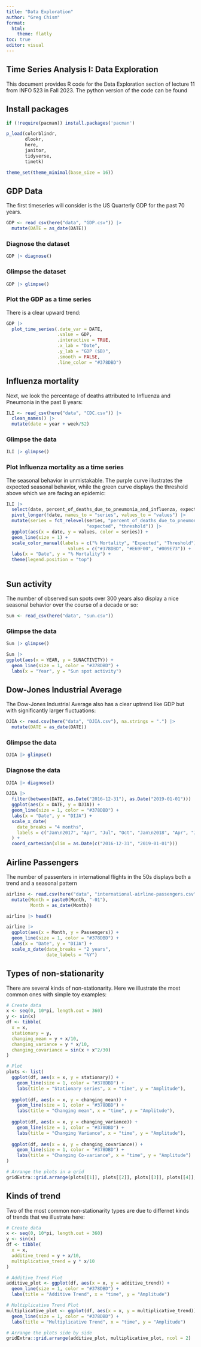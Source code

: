 ```yaml
---
title: "Data Exploration"
author: "Greg Chism"
format: 
  html:
    theme: flatly
toc: true
editor: visual
---
```


## Time Series Analysis I: Data Exploration

This document provides R code for the Data Exploration section of lecture 11 from INFO 523 in Fall 2023. The python version of the code can be found

## Install packages

```r
if (!require(pacman)) install.packages('pacman')

p_load(colorblindr,
       dlookr,
       here,
       janitor,
       tidyverse,
       timetk)

theme_set(theme_minimal(base_size = 16))
```

## GDP Data

The first timeseries will consider is the US Quarterly GDP for the past 70 years.

```r
GDP <- read_csv(here("data", "GDP.csv")) |>
  mutate(DATE = as_date(DATE))
```

### Diagnose the dataset

```r
GDP |> diagnose()
```

### Glimpse the dataset

```r
GDP |> glimpse()
```

### Plot the GDP as a time series

There is a clear upward trend:

```r
GDP |>
  plot_time_series(.date_var = DATE,
                   .value = GDP,
                   .interactive = TRUE,
                   .x_lab = "Date",
                   .y_lab = "GDP ($B)",
                   .smooth = FALSE,
                   .line_color = "#378DBD")
```

## Influenza mortality

Next, we look the percentage of deaths attributed to Influenza and Pneumonia in the past 8 years:

```r
ILI <- read_csv(here("data", "CDC.csv")) |>
  clean_names() |>
  mutate(date = year + week/52)

```

### Glimpse the data

```r
ILI |> glimpse()
```

### Plot Influenza mortality as a time series

The seasonal behavior in unmistakable. The purple curve illustrates the expected seasonal behavior, while the green curve displays the threshold above which we are facing an epidemic:

```r
ILI |>
  select(date, percent_of_deaths_due_to_pneumonia_and_influenza, expected, threshold) |>
  pivot_longer(!date, names_to = "series", values_to = "values") |>
  mutate(series = fct_relevel(series, "percent_of_deaths_due_to_pneumonia_and_influenza",
                              "expected", "threshold")) |>
  ggplot(aes(x = date, y = values, color = series)) +
  geom_line(size = 1) + 
  scale_color_manual(labels = c("% Mortality", "Expected", "Threshold"),
                       values = c("#378DBD", "#E69F00", "#009E73")) +
  labs(x = "Date", y = "% Mortality") +
  theme(legend.position = "top")
  

```

## Sun activity

The number of observed sun spots over 300 years also display a nice seasonal behavior over the course of a decade or so:

```r
Sun <- read_csv(here("data", "sun.csv")) 
```

### Glimpse the data

```r
Sun |> glimpse()
```

```r
Sun |>
ggplot(aes(x = YEAR, y = SUNACTIVITY)) +
  geom_line(size = 1, color = "#378DBD") +
  labs(x = "Year", y = "Sun spot activity") 
```

## Dow-Jones Industrial Average

The Dow-Jones Industrial Average also has a clear uptrend like GDP but with significantly larger fluctuations:

```r
DJIA <- read.csv(here("data", "DJIA.csv"), na.strings = ".") |>
  mutate(DATE = as_date(DATE))
```

### Glimpse the data

```r
DJIA |> glimpse()
```

### Diagnose the data

```r
DJIA |> diagnose()
```

```r
DJIA |>
  filter(between(DATE, as.Date("2016-12-31"), as.Date("2019-01-01"))) |>
  ggplot(aes(x = DATE, y = DJIA)) +
  geom_line(size = 1, color = "#378DBD") +
  labs(x = "Date", y = "DIJA") +
  scale_x_date(
    date_breaks = "4 months",
    labels = c("Jan\n2017", "Apr", "Jul", "Oct", "Jan\n2018", "Apr", "Jul", "Oct")
  ) +
  coord_cartesian(xlim = as.Date(c("2016-12-31", "2019-01-01"))) 
```

## Airline Passengers

The number of passenters in international flights in the 50s displays both a trend and a seasonal pattern

```r
airline <- read.csv(here("data", "international-airline-passengers.csv"), sep = ";") |>
  mutate(Month = paste0(Month, "-01"),
         Month = as_date(Month))
```

```r
airline |> head()
```

```r
airline |>
  ggplot(aes(x = Month, y = Passengers)) +
  geom_line(size = 1, color = "#378DBD") +
  labs(x = "Date", y = "DIJA") +
  scale_x_date(date_breaks = "2 years", 
               date_labels = "%Y")
```

## Types of non-stationarity

There are several kinds of non-stationarity. Here we illustrate the most common ones with simple toy examples:

```r
# Create data
x <- seq(0, 10*pi, length.out = 360)
y <- sin(x)
df <- tibble(
  x = x,
  stationary = y,
  changing_mean = y + x/10,
  changing_variance = y * x/10,
  changing_covariance = sin(x + x^2/30)
)

# Plot
plots <- list(
  ggplot(df, aes(x = x, y = stationary)) +
    geom_line(size = 1, color = "#378DBD") +
    labs(title = "Stationary series", x = "time", y = "Amplitude"),
  
  ggplot(df, aes(x = x, y = changing_mean)) +
    geom_line(size = 1, color = "#378DBD") +
    labs(title = "Changing mean", x = "time", y = "Amplitude"),
  
  ggplot(df, aes(x = x, y = changing_variance)) +
    geom_line(size = 1, color = "#378DBD") +
    labs(title = "Changing Variance", x = "time", y = "Amplitude"),
  
  ggplot(df, aes(x = x, y = changing_covariance)) +
    geom_line(size = 1, color = "#378DBD") +
    labs(title = "Changing Co-variance", x = "time", y = "Amplitude")
)

# Arrange the plots in a grid
gridExtra::grid.arrange(plots[[1]], plots[[2]], plots[[3]], plots[[4]], ncol = 2)

```

## Kinds of trend

Two of the most common non-stationarity types are due to differnet kinds of trends that we illustrate here:

```r
# Create data
x <- seq(0, 10*pi, length.out = 360)
y <- sin(x)
df <- tibble(
  x = x,
  additive_trend = y + x/10,
  multiplicative_trend = y * x/10
)

# Additive Trend Plot
additive_plot <- ggplot(df, aes(x = x, y = additive_trend)) +
  geom_line(size = 1, color = "#378DBD") +
  labs(title = "Additive Trend", x = "time", y = "Amplitude") 

# Multiplicative Trend Plot
multiplicative_plot <- ggplot(df, aes(x = x, y = multiplicative_trend)) +
  geom_line(size = 1, color = "#378DBD") +
  labs(title = "Multiplicative Trend", x = "time", y = "Amplitude") 

# Arrange the plots side by side
gridExtra::grid.arrange(additive_plot, multiplicative_plot, ncol = 2)
```
